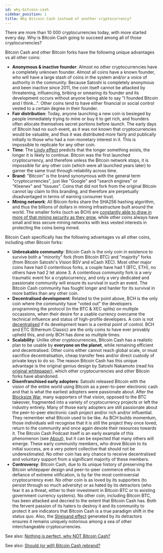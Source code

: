```yaml
---
id: why-bitcoin-cash
sidebar_position: 1
title: Why Bitcoin Cash instead of another cryptocurrency?
---
```


There are more than 10 000 cryptocurrencies today, with more started every day. Why is Bitcoin Cash going to succeed among all of those cryptocurrencies?

Bitcoin Cash and other Bitcoin forks have the following unique advantages vs all other coins:

- **Anonymous & inactive founder**: Almost no other cryptocurrencies have a completely unknown founder. Almost all coins have a known founder, who will have a large stash of coins in the system and/or a voice of authority in the community. Because Satoshi is completely anonymous and been inactive since 2011, the coin itself cannot be attacked by threatening, influencing, bribing or smearing its founder and its development occurs without anyone being able to say "I founded Bitcoin and I think...". Other coins tend to have either financial or social control vested to a certain degree in their founder.
- **Fair distribution**: Today, anyone launching a new coin is besieged by people immediately trying to mine or buy it to get rich, and founders often allocate themselves secret portions before launch. The early days of Bitcoin had no such event, as it was not known that cryptocurrencies would be valuable, and thus it was distributed more fairly and publically initially to those who had a non-monetary interest in it. This is impossible to replicate for any other coin.
- **Time**: The [Lindy effect](https://en.wikipedia.org/wiki/Lindy_effect) predicts that the longer something exists, the longer it is likely to continue. Bitcoin was the first launched cryptocurrency, and therefore unless the Bitcoin network stops, it is impossible for any other coin (which were all launched years later) to garner the same trust through reliability across time.
- **Brand**: "Bitcoin" is the brand synonymous with the general term "cryptocurrencies", just like "Google" and "search engines" or "Kleenex" and "tissues". Coins that did not fork from the original Bitcoin cannot lay claim to this branding, and therefore are perpetually disadvantaged in terms of earning consumer trust.
- **Mining network**: All Bitcoin forks share the SHA256 hashing algorithm, and thus the billions of dollars in mining infrastructure built around the world. The smaller forks (such as BCH) are [constantly able to draw in more of that mining security as they grow](/faqs/BCH-vs-BTC/is-low-hashrate-a-problem), while other coins always have small and less secure mining networks with less vested interests in protecting the coins being mined.

Bitcoin Cash specifically has the following advantages vs all other coins, including other Bitcoin forks:

- **Unbreakable community**: Bitcoin Cash is the only coin in existence to survive both a "minority" fork (from Bitcoin BTC) and "majority" forks (from Bitcoin Satoshi's Vision BSV and eCash XEC). Most other major coins have had 0 contentious forks, a couple have had 1 (BTC, ETH), no others have had 2 let alone 3. A contentious community fork is a very traumatic event for a cryptocurrency, and only a very dedicated and passionate community will ensure its survival in such an event. The Bitcoin Cash community has fought longer and harder for its survival in more battles than any other coin.
- **Decentralised development**: Related to the point above, BCH is the only coin where the community have "voted out" the developers programming the protocol (in the BTC & XEC splits) on multiple occassions, when their desire for a usable currency overcame the technical influence and status of high-profile developers. A coin is not [decentralised](/faqs/Decentralisation/how-does-BCH-governance-work) if its development team is a central point of control. BCH and ETC (Ethereum Classic) are the only coins to have ever provably upheld this, and only BCH has done so multiple times.
- **Scalability**: Unlike other cryptocurrencies, Bitcoin Cash has a realistic plan to be usable by **everyone on the planet**, while remaining efficient and decentralised. Other coins either cannot reach global scale, or must sacrifice decentralisation, cheap transfer fees and/or direct custody of private keys to do so. The reason Bitcoin Cash has this unique advantage is the original genius design by Satoshi Nakamoto (read his [original whitepaper](/bitcoin.pdf)), which other cryptocurrencies and other Bitcoin forks have abandoned.
- **Disenfranchised early adopters**: Satoshi released Bitcoin with the vision of the entire world using Bitcoin as a peer-to-peer electronic cash and that is what the earliest adopters were passionate about. After the [Blocksize War](/start#episode-8-of-10-bitcoin-cash), many supporters of that vision, opposed to the BTC takeover, fragmented into a variety of cryptocurrency projects or left the industry entirely. Many of those early adopters are still passionate about the peer-to-peer electronic cash project and/or rich and/or influential. They remember what Bitcoin used to be like. As BCH builds momentum, those individuals will recognise that it is still the project they once loved, return to the community and once again devote their resources towards it. The Bitcoin Cash Podcast itself is an early example of this phenomenon (see [About](/about)), but it can be expected that many others will emerge. These early community members, who drove Bitcoin to its initial success, are a very potent collective that should not be underestimated. No other coin has any chance to receive decentralised and voluntary support from a significant majority of these members.
- **Controversy**: Bitcoin Cash, due to its unique history of preserving the Bitcoin whitepaper design and peer-to-peer commerce ethos in defiance of extreme vilification, is by far the most controversial cryptocurrency ever. No other coin is as loved by its supporters (to persist through so much adversity) or as hated by its detractors (who fear it as a threat, either to their investment in Bitcoin BTC or to existing government currency systems). No other coin, including Bitcoin BTC, has been attacked and decried to the extent that Bitcoin Cash has. Both the fervent passion of its haters to destroy it and its community to protect it are indicators that Bitcoin Cash is a true paradigm shift in the status quo. Also, the [Streisand effect](https://en.wikipedia.org/wiki/Streisand_effect) generated by its detractors ensures it remains uniquely notorious among a sea of other interchangeable cryptocurrencies.

See also: [Nothing is perfect, why NOT Bitcoin Cash?](/faqs/BCH/why-not-bitcoin-cash)

See also: [Should (or will) Bitcoin Cash rebrand?](/faqs/BCH/will-bitcoin-cash-rebrand)
